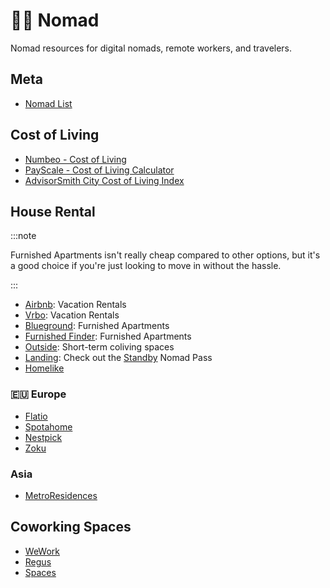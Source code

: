 # 🕴🏻 Nomad

Nomad resources for digital nomads, remote workers, and travelers.

## Meta

- [Nomad List](https://nomadlist.com/)

## Cost of Living

- [Numbeo - Cost of Living](https://www.numbeo.com/cost-of-living/)
- [PayScale - Cost of Living Calculator](https://www.payscale.com/cost-of-living-calculator)
- [AdvisorSmith City Cost of Living Index](https://advisorsmith.com/data/coli/)

## House Rental

:::note

Furnished Apartments isn't really cheap compared to other options, but it's a good choice if you're just looking to move in without the hassle.

:::

- [Airbnb](https://www.airbnb.com/): Vacation Rentals
- [Vrbo](https://www.vrbo.com/): Vacation Rentals
- [Blueground](https://www.theblueground.com/): Furnished Apartments
- [Furnished Finder](https://www.furnishedfinder.com/): Furnished Apartments
- [Outside](https://www.outsite.co/): Short-term coliving spaces
- [Landing](https://www.hellolanding.com/): Check out the [Standby](https://www.hellolanding.com/standby) Nomad Pass
- [Homelike](https://www.thehomelike.com/)

### 🇪🇺 Europe

- [Flatio](https://www.flatio.com/)
- [Spotahome](https://www.spotahome.com/)
- [Nestpick](https://www.nestpick.com/)
- [Zoku](https://livezoku.com/)

### Asia

- [MetroResidences](https://www.metroresidences.com/)

## Coworking Spaces

- [WeWork](https://www.wework.com/)
- [Regus](https://www.regus.com/)
- [Spaces](https://www.spacesworks.com/)
